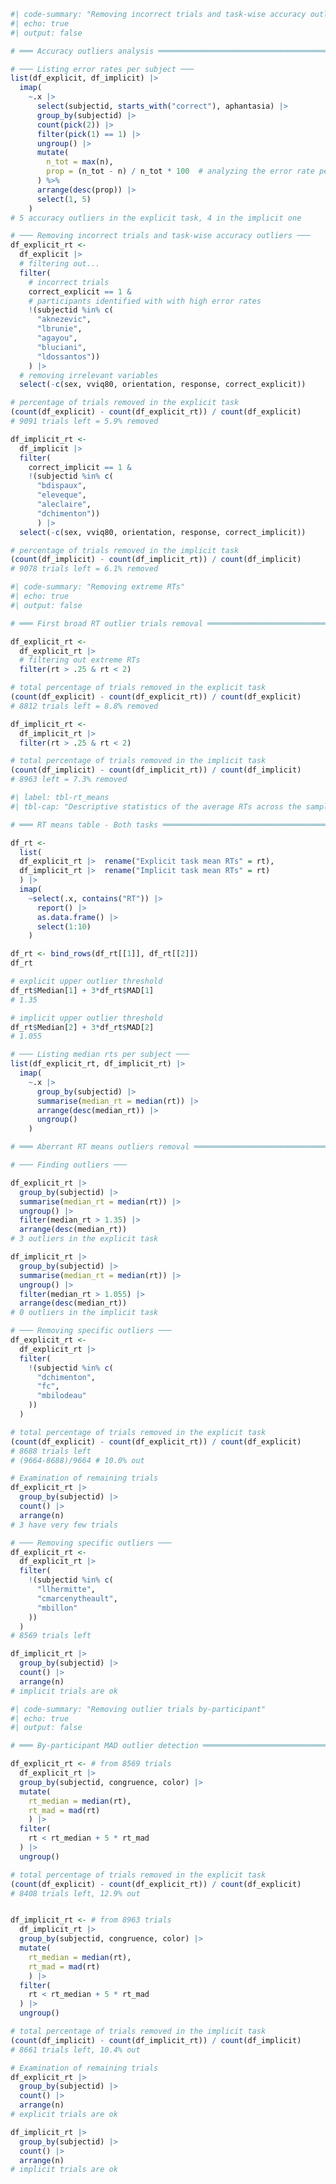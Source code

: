 
```r
#| code-summary: "Removing incorrect trials and task-wise accuracy outliers"
#| echo: true
#| output: false

# ═══ Accuracy outliers analysis ═══════════════════════════════════════════════

# ─── Listing error rates per subject ───
list(df_explicit, df_implicit) |> 
  imap(
    ~.x |> 
      select(subjectid, starts_with("correct"), aphantasia) |> 
      group_by(subjectid) |> 
      count(pick(2)) |> 
      filter(pick(1) == 1) |> 
      ungroup() |> 
      mutate(
        n_tot = max(n),
        prop = (n_tot - n) / n_tot * 100  # analyzing the error rate per subject
      ) %>%
      arrange(desc(prop)) |> 
      select(1, 5)
    )
# 5 accuracy outliers in the explicit task, 4 in the implicit one

# ─── Removing incorrect trials and task-wise accuracy outliers ───
df_explicit_rt <-
  df_explicit |> 
  # filtering out...
  filter(
    # incorrect trials
    correct_explicit == 1 &
    # participants identified with with high error rates
    !(subjectid %in% c( 
      "aknezevic",
      "lbrunie", 
      "agayou", 
      "bluciani",
      "ldossantos"))
    ) |>  
  # removing irrelevant variables
  select(-c(sex, vviq80, orientation, response, correct_explicit))

# percentage of trials removed in the explicit task
(count(df_explicit) - count(df_explicit_rt)) / count(df_explicit)
# 9091 trials left = 5.9% removed

df_implicit_rt <- 
  df_implicit |>  
  filter(
    correct_implicit == 1 &
    !(subjectid %in% c( 
      "bdispaux", 
      "eleveque", 
      "aleclaire", 
      "dchimenton"))
      ) |>  
  select(-c(sex, vviq80, orientation, response, correct_implicit))

# percentage of trials removed in the implicit task
(count(df_implicit) - count(df_implicit_rt)) / count(df_implicit) 
# 9078 trials left = 6.1% removed
```

```r
#| code-summary: "Removing extreme RTs"
#| echo: true
#| output: false

# ═══ First broad RT outlier trials removal ════════════════════════════════════

df_explicit_rt <- 
  df_explicit_rt |>  
  # filtering out extreme RTs
  filter(rt > .25 & rt < 2)

# total percentage of trials removed in the explicit task
(count(df_explicit) - count(df_explicit_rt)) / count(df_explicit)
# 8812 trials left = 8.8% removed

df_implicit_rt <- 
  df_implicit_rt |>  
  filter(rt > .25 & rt < 2)

# total percentage of trials removed in the implicit task
(count(df_implicit) - count(df_implicit_rt)) / count(df_implicit)
# 8963 left = 7.3% removed
```

```r
#| label: tbl-rt_means
#| tbl-cap: "Descriptive statistics of the average RTs across the sample in both tasks."

# ═══ RT means table - Both tasks ══════════════════════════════════════════════

df_rt <- 
  list(
  df_explicit_rt |>  rename("Explicit task mean RTs" = rt), 
  df_implicit_rt |>  rename("Implicit task mean RTs" = rt)
  ) |>  
  imap(
    ~select(.x, contains("RT")) |> 
      report() |>  
      as.data.frame() |>  
      select(1:10)
    )

df_rt <- bind_rows(df_rt[[1]], df_rt[[2]])
df_rt

# explicit upper outlier threshold
df_rt$Median[1] + 3*df_rt$MAD[1]
# 1.35

# implicit upper outlier threshold
df_rt$Median[2] + 3*df_rt$MAD[2]
# 1.055

# ─── Listing median rts per subject ───
list(df_explicit_rt, df_implicit_rt) |> 
  imap(
    ~.x |> 
      group_by(subjectid) |> 
      summarise(median_rt = median(rt)) |> 
      arrange(desc(median_rt)) |> 
      ungroup()
    )
```

```r

# ═══ Aberrant RT means outliers removal ═══════════════════════════════════════

# ─── Finding outliers ───

df_explicit_rt |> 
  group_by(subjectid) |> 
  summarise(median_rt = median(rt)) |> 
  ungroup() |> 
  filter(median_rt > 1.35) |> 
  arrange(desc(median_rt))
# 3 outliers in the explicit task

df_implicit_rt |>
  group_by(subjectid) |> 
  summarise(median_rt = median(rt)) |> 
  ungroup() |> 
  filter(median_rt > 1.055) |> 
  arrange(desc(median_rt))
# 0 outliers in the implicit task

# ─── Removing specific outliers ───
df_explicit_rt <- 
  df_explicit_rt |> 
  filter(
    !(subjectid %in% c(
      "dchimenton",
      "fc",
      "mbilodeau"
    ))
  )

# total percentage of trials removed in the explicit task
(count(df_explicit) - count(df_explicit_rt)) / count(df_explicit)
# 8688 trials left
# (9664-8688)/9664 # 10.0% out
```


```r
# Examination of remaining trials
df_explicit_rt |> 
  group_by(subjectid) |> 
  count() |> 
  arrange(n)
# 3 have very few trials

# ─── Removing specific outliers ───
df_explicit_rt <- 
  df_explicit_rt |> 
  filter(
    !(subjectid %in% c(
      "llhermitte",
      "cmarcenytheault",
      "mbillon"
    ))
  )
# 8569 trials left

df_implicit_rt |> 
  group_by(subjectid) |> 
  count() |> 
  arrange(n)
# implicit trials are ok
```

```r
#| code-summary: "Removing outlier trials by-participant"
#| echo: true
#| output: false

# ═══ By-participant MAD outlier detection ═════════════════════════════════════

df_explicit_rt <- # from 8569 trials
  df_explicit_rt |> 
  group_by(subjectid, congruence, color) |> 
  mutate(
    rt_median = median(rt),
    rt_mad = mad(rt)
    ) |> 
  filter(
    rt < rt_median + 5 * rt_mad
  ) |>
  ungroup()

# total percentage of trials removed in the explicit task
(count(df_explicit) - count(df_explicit_rt)) / count(df_explicit)
# 8408 trials left, 12.9% out


df_implicit_rt <- # from 8963 trials
  df_implicit_rt |> 
  group_by(subjectid, congruence, color) |> 
  mutate(
    rt_median = median(rt),
    rt_mad = mad(rt)
    ) |> 
  filter(
    rt < rt_median + 5 * rt_mad
  ) |>
  ungroup()

# total percentage of trials removed in the implicit task
(count(df_implicit) - count(df_implicit_rt)) / count(df_implicit)
# 8661 trials left, 10.4% out
```


```r
# Examination of remaining trials
df_explicit_rt |> 
  group_by(subjectid) |> 
  count() |> 
  arrange(n)
# explicit trials are ok

df_implicit_rt |> 
  group_by(subjectid) |> 
  count() |> 
  arrange(n)
# implicit trials are ok
```














































